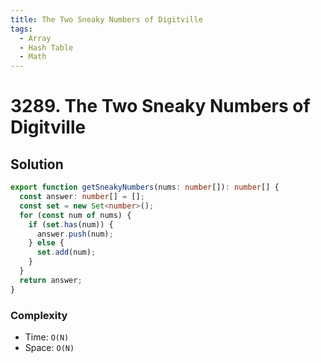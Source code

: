 ```yaml
---
title: The Two Sneaky Numbers of Digitville
tags:
  - Array
  - Hash Table
  - Math
---
```


# 3289. The Two Sneaky Numbers of Digitville

<Badges>
  <LevelBadge level="easy" />
  <TopicBadge name="Array" slug="array" />
  <TopicBadge name="Hash Table" slug="hash-table" />
  <TopicBadge name="Math" slug="math" />
</Badges>

## Solution

```typescript filename="solution.ts" copy
export function getSneakyNumbers(nums: number[]): number[] {
  const answer: number[] = [];
  const set = new Set<number>();
  for (const num of nums) {
    if (set.has(num)) {
      answer.push(num);
    } else {
      set.add(num);
    }
  }
  return answer;
}
```

### Complexity

- Time: `O(N)`
- Space: `O(N)`

<ProblemLink
  codingSite="leetcode"
  href="https://leetcode.com/problems/the-two-sneaky-numbers-of-digitville"
  title="The Two Sneaky Numbers of Digitville"
/>
